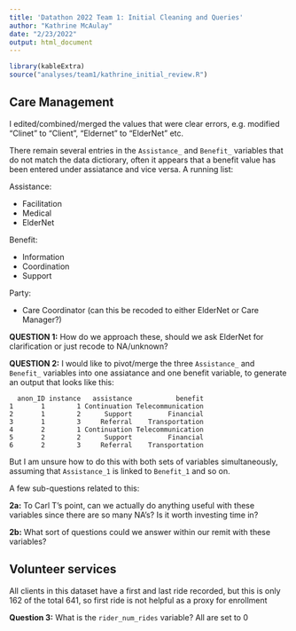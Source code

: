 ```yaml
---
title: 'Datathon 2022 Team 1: Initial Cleaning and Queries'
author: "Kathrine McAulay"
date: "2/23/2022"
output: html_document
---
```


```r
library(kableExtra)
source("analyses/team1/kathrine_initial_review.R")
```

## Care Management

I edited/combined/merged the values that were clear errors, e.g. modified "Clinet" to "Client", "Eldernet" to "ElderNet" etc.

There remain several entries in the `Assistance_` and `Benefit_` variables that do not match the data dictiorary, often it appears that a benefit value has been entered under assiatance and vice versa. A running list:

Assistance:

* Facilitation
* Medical
* ElderNet

Benefit:

* Information
* Coordination
* Support

Party:

* Care Coordinator (can this be recoded to either ElderNet or Care Manager?)


**QUESTION 1:** How do we approach these, should we ask ElderNet for clarification or just recode to NA/unknown?

**QUESTION 2:** I would like to pivot/merge the three `Assistance_` and `Benefit_` variables into one assiatance and one benefit variable, to generate an output that looks like this:

```
  anon_ID instance   assistance           benefit
1       1        1 Continuation Telecommunication
2       1        2      Support         Financial
3       1        3     Referral    Transportation
4       2        1 Continuation Telecommunication
5       2        2      Support         Financial
6       2        3     Referral    Transportation
```

But I am unsure how to do this with both sets of variables simultaneously, assuming that `Assistance_1` is linked to `Benefit_1` and so on.

A few sub-questions related to this:

**2a:** To Carl T's point, can we actually do anything useful with these variables since there are so many NA's? Is it worth investing time in?

**2b:** What sort of questions could we answer within our remit with these variables?


## Volunteer services

All clients in this dataset have a first and last ride recorded, but this is only 162 of the total 641, so first ride is not helpful as a proxy for enrollment

**Question 3:** What is the `rider_num_rides` variable? All are set to 0

